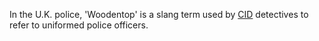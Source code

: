 In the U.K. police, 'Woodentop' is a slang term used by [[CID]] detectives to refer to uniformed police officers.